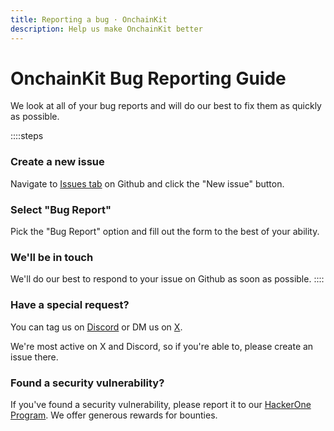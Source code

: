 ```yaml
---
title: Reporting a bug · OnchainKit
description: Help us make OnchainKit better
---
```



# OnchainKit Bug Reporting Guide

We look at all of your bug reports and will do our best to fix them as quickly as possible.

::::steps

### Create a new issue
Navigate to [Issues tab](https://github.com/coinbase/onchainkit/issues) on Github and click the "New issue" button.

### Select "Bug Report"
Pick the "Bug Report" option and fill out the form to the best of your ability. 

### We'll be in touch
We'll do our best to respond to your issue on Github as soon as possible.
::::

### Have a special request?
You can tag us on [Discord](https://discord.com/channels/1220414409550336183/1253768005863739565) or DM us on [X](https://x.com/Onchainkit).

We're most active on X and Discord, so if you're able to, please create an issue there.


### Found a security vulnerability?
If you've found a security vulnerability, please report it to our [HackerOne Program](https://hackerone.com/coinbase?type=team). We offer generous rewards for bounties. 

<FeedbackWidget />
